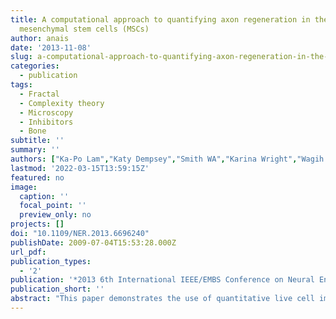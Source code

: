 ```yaml
---
title: A computational approach to quantifying axon regeneration in the presence of
  mesenchymal stem cells (MSCs)
author: anais
date: '2013-11-08'
slug: a-computational-approach-to-quantifying-axon-regeneration-in-the-presence-of-mesenchymal-stem-cells-mscs
categories:
  - publication
tags:
  - Fractal
  - Complexity theory
  - Microscopy
  - Inhibitors
  - Bone
subtitle: ''
summary: ''
authors: ["Ka-Po Lam","Katy Dempsey","Smith WA","Karina Wright","Wagih EI Masri","James Richardson"]
lastmod: '2022-03-15T13:59:15Z'
featured: no
image:
  caption: ''
  focal_point: ''
  preview_only: no
projects: []
doi: "10.1109/NER.2013.6696240"
publishDate: 2009-07-04T15:53:28.000Z
url_pdf:
publication_types:
  - '2'
publication: '*2013 6th International IEEE/EMBS Conference on Neural Engineering (NER)*'
publication_short: ''
abstract: "This paper demonstrates the use of quantitative live cell imaging techniques for assessing the quality of stem cell cultures. The aim is to investigate the use of advanced image analysis techniques to objectively assess and reliably characterize spinal cord motor neurite interactions with human bone marrow stromal cells (MSCs) in an in vitro spinal cord injury model which has been developed recently. The principal goal is to better understand the mechanism responsible for neuronal growth and regeneration that are believed to be responsible for the functional improvements noted following cell transplantation for the treatment of lesions to the central nervous system."
---
```

